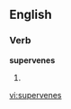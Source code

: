 
==English==

===Verb===
'''supervenes'''

# {{third-person singular of|[[supervene]]}}

[[vi:supervenes]]